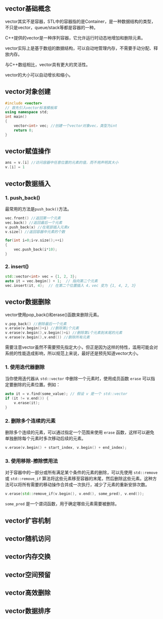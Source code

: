 ## vector基础概念

vector其实不是容器，STL中的容器指的是Container，是一种数据结构的类型，不只是vector，queue/stack等都是容器的一种。

C++提供的vector是一种序列容器，它允许运行时动态地增加和删除元素。

vector实际上是基于数组的数据结构，可以自动地管理内存，不需要手动分配、释放内存。

与C++数组相比，vector具有更大的灵活性。

vector的大小可以自动增长和缩小。

## vector对象创建

```cpp
#include <vector>
// 首先引入vector标准模板库
using namespace std;
int main()
{
    vector<int> vec; //创建一个vector对象vec，类型为int
    return 0;
}
```

## vector赋值操作

```cpp
ans = v.[i] //访问容器中任意位置的元素的值，而不用声明其大小
v.[i] = 1
```

## vector数据插入

### 1. push_back()

最常用的方法是``push_back()``方法。

```cpp
vec.front() //返回第一个元素
vec.back() //返回最后一个元素
v.push_back(x) //在尾部插入元素x
v.size() //返回容器中元素的个数

for(int i=0;i<v.size();++i)
{
    vec.push_back(i*10);
}

```
### 2. insert()

```cpp
std::vector<int> vec = {1, 2, 3};
auto it = vec.begin() + 1;  // 指向第二个元素
vec.insert(it, 4);  // 在第二个位置插入 4，vec 变为 {1, 4, 2, 3}
```


## vector数据删除

vector使用pop_back()和erase()函数来删除元素。

```cpp
v.pop_back() //删除最后一个元素
v.erase(v.begin()+i) //删除第i个元素
v.erase(v.begin(),v.begin()+i) //删除第i个元素到末尾的元素
v.erase(v.begin(),v.end()) //删除所有元素
```

需要注意vector虽然不需要预先指定大小，但正是因为这样的特性，滥用可能会对系统的性能造成影响，所以规范上来说，最好还是预先知道vector大小。

### 1. 使用迭代器删除

当你使用迭代器从 ``std::vector`` 中删除一个元素时，使用成员函数 ``erase`` 可以指定要删除的元素位置。例如：

```cpp
auto it = v.find(some_value); // 假设 v 是一个 std::vector
if (it != v.end()) {
    v.erase(it);
}
```

### 2. 删除多个连续的元素

删除多个连续的元素，可以通过指定一个范围来使用 ``erase`` 函数，这样可以避免单独删除每个元素时多次移动后续的元素。

```cpp
v.erase(v.begin() + start_index, v.begin() + end_index);
```

### 3. 使用移除-擦除惯用法

对于容器中的一部分或所有满足某个条件的元素的删除，可以先使用 ``std::remove`` 或 ```std::remove_if``` 算法将这些元素移至容器的末尾，然后删除这些元素。这种方法可以将所有需要的移动操作合并成一次执行，减少了元素的重新安排次数。

```cpp
v.erase(std::remove_if(v.begin(), v.end(), some_pred), v.end());
```

``some_pred`` 是一个谓词函数，用于确定哪些元素需要被删除。

## vector扩容机制



## vector随机访问

## vector内存交换

## vector空间预留

## vector高效删除

## vector数据排序
